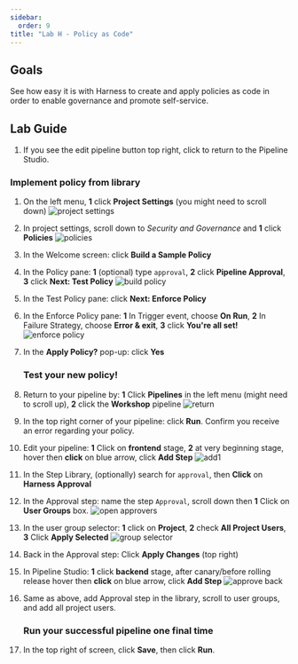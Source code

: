 ```yaml
---
sidebar:
  order: 9
title: "Lab H - Policy as Code"
---
```


## Goals

See how easy it is with Harness to create and apply policies as code in order to enable governance and promote self-service.

## Lab Guide

1. If you see the edit pipeline button top right, click to return to the Pipeline Studio.

### Implement policy from library

1. On the left menu, **1** click **Project Settings** (you might need to scroll down)
   ![project settings](../../../img/harness8projectsettings.png)
1. In project settings, scroll down to _Security and Governance_ and **1** click **Policies**
   ![policies](../../../img/harness8policies.png)
1. In the Welcome screen: click **Build a Sample Policy**
1. In the Policy pane: **1** (optional) type `approval`, **2** click **Pipeline Approval**, **3** click **Next: Test Policy**
   ![build policy](../../../img/harness8buildpolicy.png)
1. In the Test Policy pane: click **Next: Enforce Policy**
1. In the Enforce Policy pane: **1** In Trigger event, choose **On Run**, **2** In Failure Strategy, choose **Error & exit**, **3** click **You're all set!**
   ![enforce policy](../../../img/harness8enforcepolicy.png)
1. In the **Apply Policy?** pop-up: click **Yes**

   ### Test your new policy!

1. Return to your pipeline by: **1** Click **Pipelines** in the left menu (might need to scroll up), **2** click the **Workshop** pipeline
   ![return](../../../img/harness8return.png)
1. In the top right corner of your pipeline: click **Run**. Confirm you receive an error regarding your policy.
1. Edit your pipeline: **1** Click on **frontend** stage, **2** at very beginning stage, hover then **click** on blue arrow, click **Add Step**
   ![add1](../../../img/harness8add1.png)
1. In the Step Library, (optionally) search for `approval`, then **Click** on **Harness Approval**
1. In the Approval step: name the step `Approval`, scroll down then **1** Click on **User Groups** box.
   ![open approvers](../../../img/harness8openapprovers.png)
1. In the user group selector: **1** click on **Project**, **2** check **All Project Users**, **3** Click **Apply Selected**
   ![group selector](../../../img/harness8groupselect.png)
1. Back in the Approval step: Click **Apply Changes** (top right)
1. In Pipeline Studio: **1** click **backend** stage, after canary/before rolling release hover then **click** on blue arrow, click **Add Step**
   ![approve back](../../../img/harness8approveback.png)
1. Same as above, add Approval step in the library, scroll to user groups, and add all project users.

   ### Run your successful pipeline one final time

1. In the top right of screen, click **Save**, then click **Run**.
